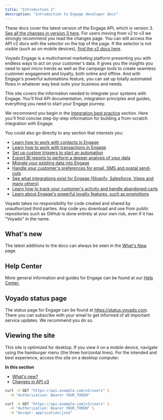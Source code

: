 ```yaml
---
title: "Introduction 1"
description: "Introduction to Engage developer docs"
---
```


These docs cover the latest version of the Engage API, which is version 3. [See all the changes in version 3 here](https://developer.voyado.com/en/introduction/changes-in-api-v3.html). For users moving from v2 to v3 we strongly recommend you read the changes page. You can still access the API v2 docs with the selector on the top of the page. If the selector is not visible (such as on mobile devices), [find the v2 docs here](https://developer.voyado.com/v2/en/introduction.html).

Voyado Engage is a multichannel marketing platform presenting you with endless ways to act on your customer's data. It gives you the insights you need to spot micro trends as well as the campaign tools to create seamless customer engagement and loyalty, both online and offline. And with Engage's powerful automations feature, you can set up totally automated flows in whatever way best suits your business and needs.

This site covers the information needed to integrate your systems with Engage. You'll find API documentation, integration principles and guides, everything you need to start your Engage journey.

We recommend you begin in the [Integration best practice](https://developer.voyado.com/en/integration-best-practice.html) section. Here you'll find concise step-by-step information for building a from-scratch integration with Engage.

You could also go directly to any section that interests you:

- [Learn how to work with contacts in Engage](https://developer.voyado.com/en/contacts.html)
- [Learn how to work with transactions in Engage](https://developer.voyado.com/en/transactions.html)
- [Set up custom triggers to start an automation](https://developer.voyado.com/en/custom-triggers.html)
- [Export BI reports to perform a deeper analysis of your data](https://developer.voyado.com/en/bi-export.html)
- [Migrate your existing data into Engage](https://developer.voyado.com/en/import-historical-data.html)
- [Handle your customer's preferences for email, SMS and postal send-outs](https://developer.voyado.com/en/consents.html)
- [See what integrations exist for Engage (Shopify, Salesforce, Vipps and many others)](https://developer.voyado.com/en/integrations.html)
- [Learn how to track your customer's activity and handle abandoned carts](https://developer.voyado.com/en/web-activity-tracking.html)
- [Learn about Engage's powerful loyalty features, such as promotions](https://developer.voyado.com/en/points-and-vouchers.html)

Voyado takes no responsibility for code created and shared by unauthorized third parties. Any code you download and use from public repositories such as GitHub is done entirely at your own risk, even if it has "Voyado" in the name.

## **What's new**

The latest additions to the docs can always be seen in the [What's New](https://developer.voyado.com/en/introduction/what-s-new-.html) page.

## **Help Center**

More general information and guides for Engage can be found at our [Help Center.](https://help.engage.voyado.com/hc/en-gb)

## **Voyado status page**

The status page for Engage can be found at https://status.voyado.com. There you can subscribe with your email to get informed of all important service updates. We recommend you do so.

## **Viewing the site**

This site is optimized for desktop. If you view it on a mobile device, navigate using the hamburger menu (the three horizontal lines). For the intended and best experience, access this site on a desktop computer.

**In this section**

- [What's new?](https://developer.voyado.com/en/introduction/what-s-new-.html)
- [Changes in API v3](https://developer.voyado.com/en/introduction/changes-in-api-v3.html)

<CodeGroup>

```bash v2
curl -X GET "https://api.example.com/v2/users" \
  -H "Authorization: Bearer YOUR_TOKEN"
```

```bash v3
curl -X GET "https://api.example.com/v3/users" \
  -H "Authorization: Bearer YOUR_TOKEN" \
  -H "Accept: application/json"
```

</CodeGroup>
